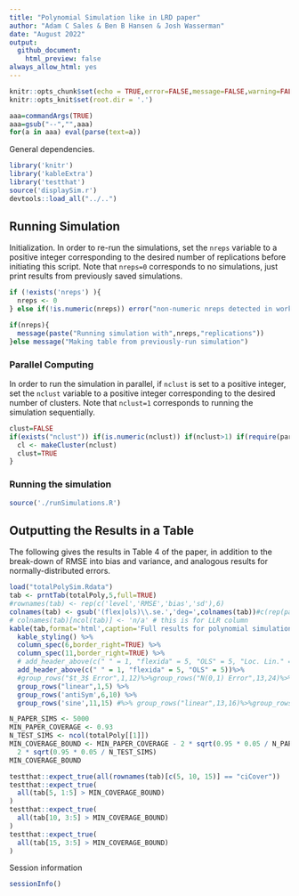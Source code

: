 ```yaml
---
title: "Polynomial Simulation like in LRD paper"
author: "Adam C Sales & Ben B Hansen & Josh Wasserman"
date: "August 2022"
output:
  github_document:
    html_preview: false
always_allow_html: yes
---
```


```r
knitr::opts_chunk$set(echo = TRUE,error=FALSE,message=FALSE,warning=FALSE)
knitr::opts_knit$set(root.dir = '.')
```


```r
aaa=commandArgs(TRUE)
aaa=gsub("--","",aaa)
for(a in aaa) eval(parse(text=a))
```

General dependencies.
```r
library('knitr')
library('kableExtra')
library('testthat')
source('displaySim.r')
devtools::load_all("../..")
```


## Running Simulation

Initialization. In order to re-run the simulations, set the `nreps`
variable to a positive integer corresponding to the desired number of replications before initiating this script.
Note that `nreps=0` corresponds to no simulations,
just print results from previously saved simulations.



```r
if (!exists('nreps') ){
  nreps <- 0
} else if(!is.numeric(nreps)) error("non-numeric nreps detected in workspace")

if(nreps){
  message(paste("Running simulation with",nreps,"replications"))
}else message("Making table from previously-run simulation")

```

### Parallel Computing

In order to run the simulation in parallel, if `nclust` is set to a positive integer, set the `nclust` variable to a positive integer corresponding to the desired number of clusters.
Note that `nclust=1` corresponds to running the simulation sequentially.

```r
clust=FALSE
if(exists("nclust")) if(is.numeric(nclust)) if(nclust>1) if(require(parallel)) {
  cl <- makeCluster(nclust)
  clust=TRUE
}
```

### Running the simulation

```r
source('./runSimulations.R')
```

## Outputting the Results in a Table


The following gives the results in Table 4 of the paper, in addition
to the break-down of RMSE into bias and variance, and analogous
results for normally-distributed errors.

```r
load("totalPolySim.Rdata")
tab <- prntTab(totalPoly,5,full=TRUE)
#rownames(tab) <- rep(c('level','RMSE','bias','sd'),6)
colnames(tab) <- gsub('(flex|ols)\\.se.','deg=',colnames(tab))#c(rep(paste0('deg=',1:4),2),'')
# colnames(tab)[ncol(tab)] <- 'n/a' # this is for LLR column
kable(tab,format='html',caption='Full results for polynomial simulation',digits=2) %>%
  kable_styling() %>%
  column_spec(6,border_right=TRUE) %>%
  column_spec(11,border_right=TRUE) %>%
  # add_header_above(c(" " = 1, "flexida" = 5, "OLS" = 5, "Loc. Lin." = 1))%>%
  add_header_above(c(" " = 1, "flexida" = 5, "OLS" = 5))%>%
  #group_rows("$t_3$ Error",1,12)%>%group_rows("N(0,1) Error",13,24)%>%
  group_rows("linear",1,5) %>%
  group_rows('antiSym',6,10) %>%
  group_rows('sine',11,15) #%>% group_rows("linear",13,16)%>%group_rows('antiSym',17,20)%>%group_rows('oneSide',21,24)
```

```r
N_PAPER_SIMS <- 5000
MIN_PAPER_COVERAGE <- 0.93
N_TEST_SIMS <- ncol(totalPoly[[1]])
MIN_COVERAGE_BOUND <- MIN_PAPER_COVERAGE - 2 * sqrt(0.95 * 0.05 / N_PAPER_SIMS) -
  2 * sqrt(0.95 * 0.05 / N_TEST_SIMS)
MIN_COVERAGE_BOUND
```

```r
testthat::expect_true(all(rownames(tab)[c(5, 10, 15)] == "ciCover"))
testthat::expect_true(
  all(tab[5, 1:5] > MIN_COVERAGE_BOUND)
)
testthat::expect_true(
  all(tab[10, 3:5] > MIN_COVERAGE_BOUND)
)
testthat::expect_true(
  all(tab[15, 3:5] > MIN_COVERAGE_BOUND)
)
```

Session information
```r
sessionInfo()
```
